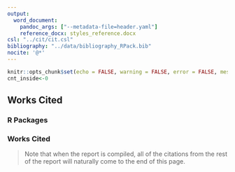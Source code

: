 ```yaml
---
output:
  word_document:
    pandoc_args: ["--metadata-file=header.yaml"]
    reference_docx: styles_reference.docx
csl: "../cit/cit.csl"
bibliography: "../data/bibliography_RPack.bib"
nocite: '@*'
---
```


```r
knitr::opts_chunk$set(echo = FALSE, warning = FALSE, error = FALSE, message = FALSE)
cnt_inside<-0
```

## Works Cited


### R Packages

<div id="refs"></div>

### Works Cited

> Note that when the report is compiled, all of the citations from the rest of the report will naturally come to the end of this page. 
